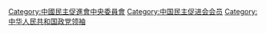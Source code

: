 [[Category:中國民主促進會中央委員會|Category:中國民主促進會中央委員會]]
[[Category:中国民主促进会会员|Category:中国民主促进会会员]]
[[Category:中华人民共和国政党领袖|Category:中华人民共和国政党领袖]]